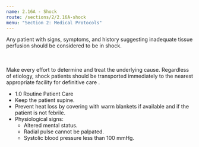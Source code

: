 ```yaml
---
name: 2.16A - Shock
route: /sections/2/2.16A-shock
menu: "Section 2: Medical Protocols"
---
```



<Note id="note-1" alignment="left">
  Any patient with signs, symptoms, and history suggesting inadequate
  tissue perfusion should be considered to be in shock. 

  <br /><br />
  Make every effort to determine and treat the underlying cause.
  Regardless of etiology, shock patients should be transported
  immediately to the nearest appropriate facility for definitive care .
</Note>

<EMTLevel level="basic">
  <ul>
    <li>
      <MyLink to="/sections/1/1.0-routine-patient-care">
        1.0 Routine Patient Care
      </MyLink>
    </li>
    <li>
      Keep the patient supine.
    </li>
    <li>
      Prevent heat loss by covering with warm blankets if available and if the patient is not febrile.
    </li>
    <li>
      Physiological signs:
      <ul>
       <li>Altered mental status.</li>
       <li>Radial pulse cannot be palpated.</li>
       <li>Systolic blood pressure less than 100 mmHg.</li>
      </ul>
    </li>
  </ul>
  <BasicShockTable />
</EMTLevel>
